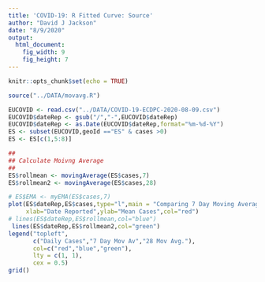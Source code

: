 ```yaml
---
title: 'COVID-19: R Fitted Curve: Source'
author: "David J Jackson"
date: "8/9/2020"
output: 
  html_document: 
    fig_width: 9
    fig_height: 7
---
```


```r
knitr::opts_chunk$set(echo = TRUE)
```
```r
source("../DATA/movavg.R")
```

```r

EUCOVID <- read.csv("../DATA/COVID-19-ECDPC-2020-08-09.csv")
EUCOVID$dateRep <- gsub("/","-",EUCOVID$dateRep)
EUCOVID$dateRep <- as.Date(EUCOVID$dateRep,format="%m-%d-%Y")
ES <- subset(EUCOVID,geoId =="ES" & cases >0)
ES <- ES[c(1,5:8)]
```
```r
## 
## Calculate Moivng Average
##
ES$rollmean <- movingAverage(ES$cases,7)
ES$rollmean2 <- movingAverage(ES$cases,28)
```
```r
# ES$EMA <- myEMA(ES$cases,7)
plot(ES$dateRep,ES$cases,type="l",main = "Comparing 7 Day Moving Average \n to 28 Day Moving Average",
     xlab="Date Reported",ylab="Mean Cases",col="red")
# lines(ES$dateRep,ES$rollmean,col="blue")
 lines(ES$dateRep,ES$rollmean2,col="green")
legend("topleft",
       c("Daily Cases","7 Day Mov Av","28 Mov Avg."),
       col=c("red","blue","green"),
       lty = c(1, 1),
       cex = 0.5)
grid()
```



